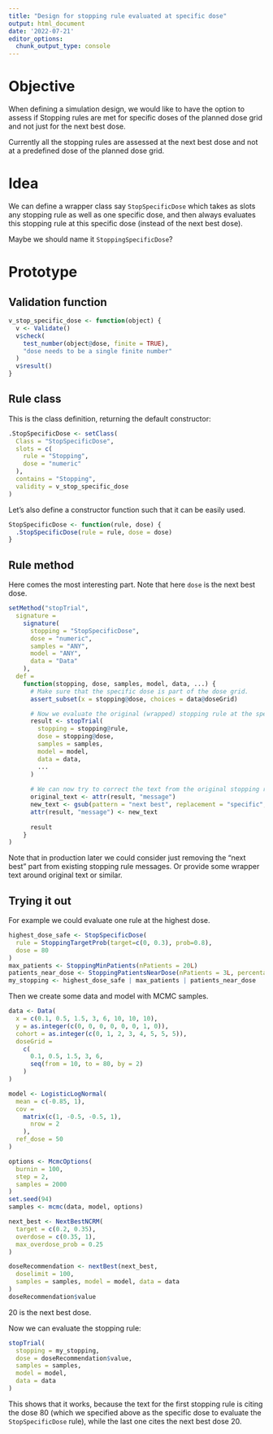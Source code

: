 ```yaml
---
title: "Design for stopping rule evaluated at specific dose"
output: html_document
date: '2022-07-21'
editor_options: 
  chunk_output_type: console
---
```


# Objective

When defining a simulation design, we would like to have the option to assess if 
Stopping rules are met for specific doses of the planned dose grid and not just 
for the next best dose.

Currently all the stopping rules are assessed at the next best dose and not at a
predefined dose of the planned dose grid.

# Idea

We can define a wrapper class say `StopSpecificDose` which takes as slots
any stopping rule as well as one specific dose, and then always evaluates this
stopping rule at this specific dose (instead of the next best dose).

Maybe we should name it `StoppingSpecificDose`?

# Prototype

## Validation function

```r
v_stop_specific_dose <- function(object) {
  v <- Validate()
  v$check(
    test_number(object@dose, finite = TRUE),
    "dose needs to be a single finite number"
  )
  v$result()
}
```


## Rule class

This is the class definition, returning the default constructor:

```r
.StopSpecificDose <- setClass(
  Class = "StopSpecificDose",
  slots = c(
    rule = "Stopping",
    dose = "numeric"
  ),
  contains = "Stopping",
  validity = v_stop_specific_dose
)
```

Let's also define a constructor function such that it can be easily used.

```r
StopSpecificDose <- function(rule, dose) {
  .StopSpecificDose(rule = rule, dose = dose)
}
```


## Rule method

Here comes the most interesting part. Note that here `dose` is the next best dose.

```r
setMethod("stopTrial",
  signature =
    signature(
      stopping = "StopSpecificDose",
      dose = "numeric",
      samples = "ANY",
      model = "ANY",
      data = "Data"
    ),
  def =
    function(stopping, dose, samples, model, data, ...) {
      # Make sure that the specific dose is part of the dose grid.
      assert_subset(x = stopping@dose, choices = data@doseGrid)

      # Now we evaluate the original (wrapped) stopping rule at the specific dose.
      result <- stopTrial(
        stopping = stopping@rule,
        dose = stopping@dose,
        samples = samples,
        model = model,
        data = data,
        ...
      )
      
      # We can now try to correct the text from the original stopping rule.
      original_text <- attr(result, "message")
      new_text <- gsub(pattern = "next best", replacement = "specific", x = original_text)
      attr(result, "message") <- new_text
      
      result
    }
)
```

Note that in production later we could consider just removing the "next best"
part from existing stopping rule messages. Or provide some wrapper text around
original text or similar.

## Trying it out

For example we could evaluate one rule at the highest dose.

```r
highest_dose_safe <- StopSpecificDose(
  rule = StoppingTargetProb(target=c(0, 0.3), prob=0.8),
  dose = 80
)
max_patients <- StoppingMinPatients(nPatients = 20L)
patients_near_dose <- StoppingPatientsNearDose(nPatients = 3L, percentage = 0)
my_stopping <- highest_dose_safe | max_patients | patients_near_dose
```

Then we create some data and model with MCMC samples.

```r
data <- Data(
  x = c(0.1, 0.5, 1.5, 3, 6, 10, 10, 10),
  y = as.integer(c(0, 0, 0, 0, 0, 0, 1, 0)),
  cohort = as.integer(c(0, 1, 2, 3, 4, 5, 5, 5)),
  doseGrid =
    c(
      0.1, 0.5, 1.5, 3, 6,
      seq(from = 10, to = 80, by = 2)
    )
)

model <- LogisticLogNormal(
  mean = c(-0.85, 1),
  cov =
    matrix(c(1, -0.5, -0.5, 1),
      nrow = 2
    ),
  ref_dose = 50
)

options <- McmcOptions(
  burnin = 100,
  step = 2,
  samples = 2000
)
set.seed(94)
samples <- mcmc(data, model, options)

next_best <- NextBestNCRM(
  target = c(0.2, 0.35),
  overdose = c(0.35, 1),
  max_overdose_prob = 0.25
)

doseRecommendation <- nextBest(next_best,
  doselimit = 100,
  samples = samples, model = model, data = data
)
doseRecommendation$value
```

20 is the next best dose.

Now we can evaluate the stopping rule:

```r
stopTrial(
  stopping = my_stopping, 
  dose = doseRecommendation$value,
  samples = samples, 
  model = model, 
  data = data
)
```

This shows that it works, because the text for the first stopping rule is citing
the dose 80 (which we specified above as the specific dose to evaluate the
`StopSpecificDose` rule), while the last one cites the next best dose 20.
